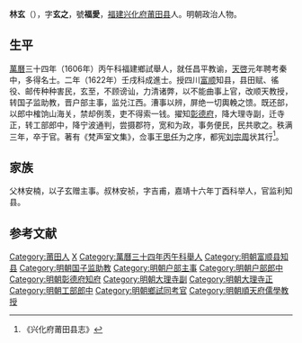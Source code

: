 '''林玄'''（{{bd|？||？||}}），字'''玄之'''，號'''福愛'''，[[福建|福建]][[兴化府|兴化府]][[莆田县|莆田县]]人。明朝政治人物。

==生平==
[[萬曆|萬曆]]三十四年（1606年）丙午科福建鄉試舉人，就任昌平教谕，[[天啓|天啓]]元年聘考秦中，多得名士。二年（1622年）壬戌科成進士。授四川[[富顺|富顺]]知县，县田赋、徭役、邮传种种害民，玄至，不顾谤讪，力清诸弊，以不能曲事上官，改顺天教授，转国子监助教，晋户部主事，监兑江西。漕事以辨，屏绝一切輿輓之馈。既还部，以郎中榷饷山海关，禁却例羡，吏不得索一钱。擢知[[彰德府|彰德府]]，降大理寺副，迁寺正，转工部郎中，降宁波通判，尝摄郡符，宽和为政，事务便民，民共歌之。秩满三年，卒于官。著有《梵声室文集》，佥事[[王思任|王思任]]为之序，都宪[[刘宗周|刘宗周]]状其行<ref>《兴化府莆田县志》</ref>。

== 家族 ==
父林安楠，以子玄赠主事。叔林安祯，字吉甫，嘉靖十六年丁酉科举人，官监利知县。

==参考文献==
{{reflist}}

{{天啓二年壬戌科殿試金榜}}

{{Authority control}}

{{DEFAULTSORT:}}
[[Category:莆田人|Category:莆田人]]
[[Category:林姓|X]]
[[Category:萬曆三十四年丙午科舉人|Category:萬曆三十四年丙午科舉人]]
[[Category:明朝富顺县知县|Category:明朝富顺县知县]]
[[Category:明朝国子监助教|Category:明朝国子监助教]]
[[Category:明朝户部主事|Category:明朝户部主事]]
[[Category:明朝户部郎中|Category:明朝户部郎中]]
[[Category:明朝彰德府知府|Category:明朝彰德府知府]]
[[Category:明朝大理寺副|Category:明朝大理寺副]]
[[Category:明朝大理寺正|Category:明朝大理寺正]]
[[Category:明朝工部郎中|Category:明朝工部郎中]]
[[Category:明朝鄉試同考官|Category:明朝鄉試同考官]]
[[Category:明朝順天府儒學教授|Category:明朝順天府儒學教授]]


{{明朝官员小作品}}